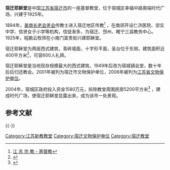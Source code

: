 {{文物保护单位
| 级别 = 省级
| 省区市 = 江苏省
| 名称 = 宿迁耶稣堂
| 图片 = 
| 编号 = 
| 分类 = 近现代建筑
| 时代 = 1925年
| 所在 = [[江苏省|江苏省]][[宿迁市|宿迁市]]
| 登录 = 2006年
}}

'''宿迁耶稣堂'''是中国[[江苏省|江苏省]][[宿迁市|宿迁市]]的一座基督教堂，位于宿城区幸福中路南端时代广场，兴建于1925年。

1894年，[[美南长老会差会|美南长老会差会]]传教士进入宿迁地区传教<ref>[http://www.jsmzzj.gov.cn/newsfiles/31/2009-01/2849.shtml 江 苏 宗 教 - 基督教]{{dead link|date=2017年12月 |bot=InternetArchiveBot |fix-attempted=yes }}</ref> ，在南郊开设仁济医院、崇实中学、信贤女子小学等机构，信徒渐多，为宿迁、邳州、睢宁三县教务中心。1925年，程鹏云牧师在小南门富贵街兴建耶稣堂。

宿迁耶稣堂为两层西式建筑，青砖墙面，十字形平面，圣台位于东侧，建筑面积近400平方米<ref>{{Cite web |url=http://www.ccctspm.org/church/churchesand/2009/424/09424243.html |title=宿迁市耶稣堂——江苏省基督教著名教堂巡礼系列 |access-date=2009-09-26 |archive-date=2012-08-27 |archive-url=https://web.archive.org/web/20120827002328/http://www.ccctspm.org/church/churchesand/2009/424/09424243.html |dead-url=no }}</ref>，可容600人礼拜。

宿迁耶稣堂是当地现存规模最大的西式建筑，1949年后改为宿城镇会堂，数十年后后归还教会。2001年被列为宿迁市文物保护单位，2006年被列为[[江苏省文物保护单位|江苏省文物保护单位]]。

2004年，宿城区政府投入资金1580万元，拆除教堂周围民房5200平方米<ref>{{Cite web |url=http://www.fwyfzj.cn/news/wt/2009/4/094231715489333_2.html |title=江苏省宿迁市宿城区服务业发展局网站 |access-date=2009-09-26 |archive-date=2009-07-31 |archive-url=https://web.archive.org/web/20090731131916/http://www.fwyfzj.cn/news/wt/2009/4/094231715489333_2.html |dead-url=no }}</ref> ，建成时代广场，使宿迁耶稣堂显露出来，成为该市一处景观。

==参考文献==
{{Reflist}}

{{-}}
{{宿迁市境内的江苏省文物保护单位}}
[[Category:江苏新教教堂|Category:江苏新教教堂]]
[[Category:宿迁文物保护单位|Category:宿迁文物保护单位]]
[[Category:宿迁教堂|Category:宿迁教堂]]